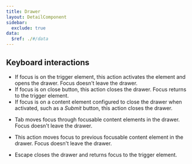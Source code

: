 ```yaml
---
title: Drawer
layout: DetailComponent
sidebar:
  exclude: true
data:
  $ref: ./#/data
---
```


## Keyboard interactions

<KeyboardControls>
<KeyboardControl keyOrCombos="Enter / Space">

- If focus is on the trigger element, this action activates the element and opens the drawer. Focus doesn't leave the drawer.
- If focus is on close button, this action closes the drawer. Focus returns to the trigger element.
- If focus is on a content element configured to close the drawer when activated, such as a _Submit_ button, this action closes the drawer.

</KeyboardControl>
<KeyboardControl keyOrCombos="Tab">

- Tab moves focus through focusable content elements in the drawer. Focus doesn't leave the drawer.

</KeyboardControl>
<KeyboardControl keyOrCombos="Shift + Tab">

- This action moves focus to previous focusable content element in the drawer. Focus doesn't leave the drawer.

</KeyboardControl>
<KeyboardControl keyOrCombos="Escape">

- Escape closes the drawer and returns focus to the trigger element.

</KeyboardControl>
</KeyboardControls>
